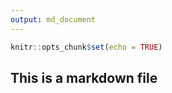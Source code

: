 ```yaml
---
output: md_document
---
```


```r
knitr::opts_chunk$set(echo = TRUE)
```

## This is a markdown file

